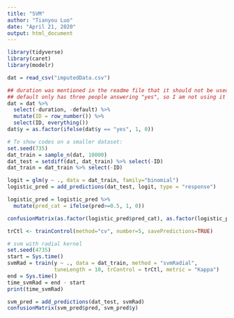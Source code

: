 ```yaml
---
title: "SVM"
author: "Tianyou Luo"
date: "April 21, 2020"
output: html_document
---
```



```r
library(tidyverse)
library(caret)
library(modelr)

dat = read_csv("imputedData.csv")

## duration was mentioned in the readme file that it should not be used
## default only has three people answering "yes", so I am not using it
dat = dat %>%
  select(-duration, -default) %>%
  mutate(ID = row_number()) %>%
  select(ID, everything())
dat$y = as.factor(ifelse(dat$y == "yes", 1, 0))

# To show codes on a smaller dataset:
set.seed(735)
dat_train = sample_n(dat, 10000)
dat_test = setdiff(dat, dat_train) %>% select(-ID)
dat_train = dat_train %>% select(-ID)

logit = glm(y ~ ., data = dat_train, family="binomial")
logistic_pred = add_predictions(dat_test, logit, type = "response")

logistic_pred = logistic_pred %>%
  mutate(pred_cat = ifelse(pred>=0.5, 1, 0))

confusionMatrix(as.factor(logistic_pred$pred_cat), as.factor(logistic_pred$y))

trCtl <- trainControl(method="cv", number=5, savePredictions=TRUE)

# svm with radial kernel
set.seed(4735)
start = Sys.time()
svmRad = train(y ~ ., data = dat_train, method = "svmRadial", 
               tuneLength = 10, trControl = trCtl, metric = "Kappa")
end = Sys.time()
time_svmRad = end - start
print(time_svmRad)

svm_pred = add_predictions(dat_test, svmRad)
confusionMatrix(svm_pred$pred, svm_pred$y)
```

